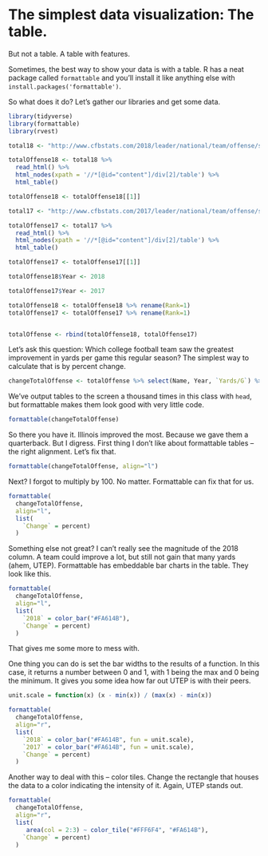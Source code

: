 # The simplest data visualization: The table.

But not a table. A table with features. 

Sometimes, the best way to show your data is with a table. R has a neat package called `formattable` and you'll install it like anything else with `install.packages('formattable')`. 

So what does it do? Let's gather our libraries and get some data. 

```r
library(tidyverse)
library(formattable)
library(rvest)
```

```r
total18 <- "http://www.cfbstats.com/2018/leader/national/team/offense/split01/category10/sort01.html"

totalOffense18 <- total18 %>%
  read_html() %>%
  html_nodes(xpath = '//*[@id="content"]/div[2]/table') %>% 
  html_table()

totalOffense18 <- totalOffense18[[1]]

total17 <- "http://www.cfbstats.com/2017/leader/national/team/offense/split01/category10/sort01.html"

totalOffense17 <- total17 %>%
  read_html() %>%
  html_nodes(xpath = '//*[@id="content"]/div[2]/table') %>% 
  html_table()

totalOffense17 <- totalOffense17[[1]]

totalOffense18$Year <- 2018

totalOffense17$Year <- 2017

totalOffense18 <- totalOffense18 %>% rename(Rank=1)
totalOffense17 <- totalOffense17 %>% rename(Rank=1)


totalOffense <- rbind(totalOffense18, totalOffense17)
```

Let's ask this question: Which college football team saw the greatest improvement in yards per game this regular season? The simplest way to calculate that is by percent change. 

```r
changeTotalOffense <- totalOffense %>% select(Name, Year, `Yards/G`) %>% spread(Year, `Yards/G`) %>% mutate(Change=(`2018`-`2017`)/`2017`) %>% arrange(desc(Change)) %>% top_n(20)
```
We've output tables to the screen a thousand times in this class with `head`, but formattable makes them look good with very little code. 

```r
formattable(changeTotalOffense)
```

So there you have it. Illinois improved the most. Because we gave them a quarterback. But I digress. First thing I don't like about formattable tables -- the right alignment. Let's fix that. 

```r
formattable(changeTotalOffense, align="l")
```

Next? I forgot to multiply by 100. No matter. Formattable can fix that for us. 

```r
formattable(
  changeTotalOffense, 
  align="l",
  list(
    `Change` = percent)
  )
```

Something else not great? I can't really see the magnitude of the 2018 column. A team could improve a lot, but still not gain that many yards (ahem, UTEP). Formattable has embeddable bar charts in the table. They look like this. 

```r
formattable(
  changeTotalOffense, 
  align="l",
  list(
    `2018` = color_bar("#FA614B"), 
    `Change` = percent)
  )
```
That gives me some more to mess with. 

One thing you can do is set the bar widths to the results of a function. In this case, it returns a number between 0 and 1, with 1 being the max and 0 being the minimum. It gives you some idea how far out UTEP is with their peers. 
```r
unit.scale = function(x) (x - min(x)) / (max(x) - min(x))

formattable(
  changeTotalOffense, 
  align="r",
  list(
    `2018` = color_bar("#FA614B", fun = unit.scale), 
    `2017` = color_bar("#FA614B", fun = unit.scale), 
    `Change` = percent)
  )
```

Another way to deal with this -- color tiles. Change the rectangle that houses the data to a color indicating the intensity of it. Again, UTEP stands out.

```r
formattable(
  changeTotalOffense, 
  align="r",
  list(
     area(col = 2:3) ~ color_tile("#FFF6F4", "#FA614B"),
    `Change` = percent)
  )
```
